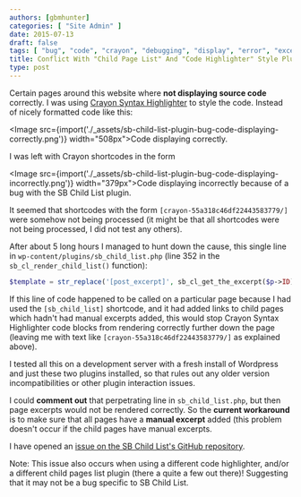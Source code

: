 ```yaml
---
authors: [gbmhunter]
categories: [ "Site Admin" ] 
date: 2015-07-13
draft: false
tags: [ "bug", "code", "crayon", "debugging", "display", "error", "excerpt", "manual", "PHP", "plugin", "sb child list", "syntax highlighter", "Wordpress" ] 
title: Conflict With "Child Page List" And "Code Highlighter" Style Plugins
type: post
---
```



Certain pages around this website where **not displaying source code** correctly. I was using [Crayon Syntax Highlighter](https://wordpress.org/plugins/crayon-syntax-highlighter/) to style the code. Instead of nicely formatted code like this:

<Image src={import('./_assets/sb-child-list-plugin-bug-code-displaying-correctly.png')} width="508px">Code displaying correctly.</Image>

I was left with Crayon shortcodes in the form

<Image src={import('./_assets/sb-child-list-plugin-bug-code-displaying-incorrectly.png')} width="379px">Code displaying incorrectly because of a bug with the SB Child List plugin.</Image>

It seemed that shortcodes with the form `[crayon-55a318c46df22443583779/]` were somehow not being processed (it might be that all shortcodes were not being processed, I did not test any others).

After about 5 long hours I managed to hunt down the cause, this single line in `wp-content/plugins/sb_child_list.php` (line 352 in the `sb_cl_render_child_list()` function):

```php
$template = str_replace('[post_excerpt]', sb_cl_get_the_excerpt($p->ID), $template);
```

If this line of code happened to be called on a particular page because I had used the `[sb_child_list]` shortcode, and it had added links to child pages which hadn't had manual excerpts added, this would stop Crayon Syntax Highlighter code blocks from rendering correctly further down the page (leaving me with text like `[crayon-55a318c46df22443583779/]` as explained above).

I tested all this on a development server with a fresh install of Wordpress and just these two plugins installed, so that rules out any older version incompatibilities or other plugin interaction issues.

I could **comment out** that perpetrating line in `sb_child_list.php`, but then page excerpts would not be rendered correctly. So the **current workaround** is to make sure that all pages have a **manual excerpt** added (this problem doesn't occur if the child pages have manual excerpts.

I have opened an [issue on the SB Child List's GitHub repository](https://github.com/aramk/crayon-syntax-highlighter/issues/269).

Note: This issue also occurs when using a different code highlighter, and/or a different child pages list plugin (there a quite a few out there)! Suggesting that it may not be a bug specific to SB Child List.
